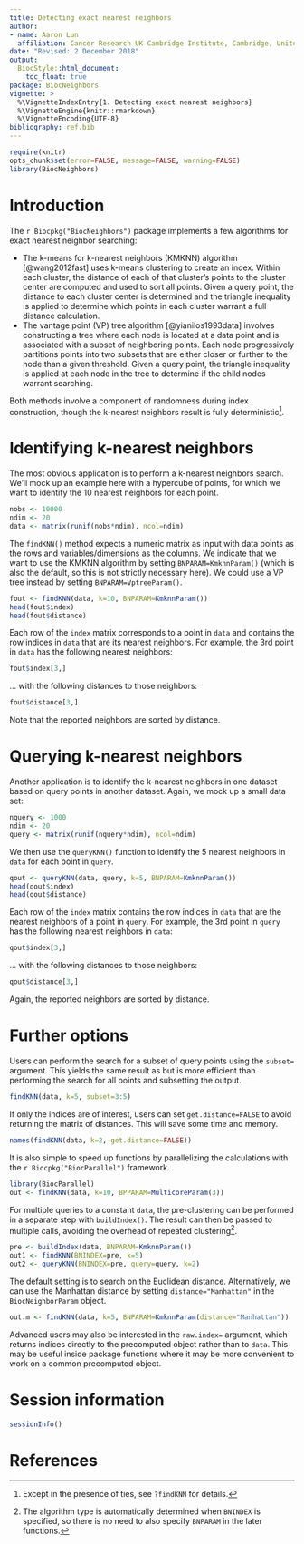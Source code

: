 ```yaml
---
title: Detecting exact nearest neighbors 
author: 
- name: Aaron Lun
  affiliation: Cancer Research UK Cambridge Institute, Cambridge, United Kingdom
date: "Revised: 2 December 2018"
output:
  BiocStyle::html_document:
    toc_float: true
package: BiocNeighbors 
vignette: >
  %\VignetteIndexEntry{1. Detecting exact nearest neighbors}
  %\VignetteEngine{knitr::rmarkdown}
  %\VignetteEncoding{UTF-8}    
bibliography: ref.bib  
---
```


```r
require(knitr)
opts_chunk$set(error=FALSE, message=FALSE, warning=FALSE)
library(BiocNeighbors)
```

# Introduction

The `r Biocpkg("BiocNeighbors")` package implements a few algorithms for exact nearest neighbor searching:

- The k-means for k-nearest neighbors (KMKNN) algorithm [@wang2012fast] uses k-means clustering to create an index.
Within each cluster, the distance of each of that cluster's points to the cluster center are computed and used to sort all points.
Given a query point, the distance to each cluster center is determined and the triangle inequality is applied to determine which points in each cluster warrant a full distance calculation.
- The vantage point (VP) tree algorithm [@yianilos1993data] involves constructing a tree where each node is located at a data point and is associated with a subset of neighboring points.
Each node progressively partitions points into two subsets that are either closer or further to the node than a given threshold. 
Given a query point, the triangle inequality is applied at each node in the tree to determine if the child nodes warrant searching.

Both methods involve a component of randomness during index construction, though the k-nearest neighbors result is fully deterministic^[Except in the presence of ties, see `?findKNN` for details.].

# Identifying k-nearest neighbors

The most obvious application is to perform a k-nearest neighbors search.
We'll mock up an example here with a hypercube of points, for which we want to identify the 10 nearest neighbors for each point.

```r
nobs <- 10000
ndim <- 20
data <- matrix(runif(nobs*ndim), ncol=ndim)
```
    
The `findKNN()` method expects a numeric matrix as input with data points as the rows and variables/dimensions as the columns.
We indicate that we want to use the KMKNN algorithm by setting `BNPARAM=KmknnParam()` (which is also the default, so this is not strictly necessary here).
We could use a VP tree instead by setting `BNPARAM=VptreeParam()`.

```r
fout <- findKNN(data, k=10, BNPARAM=KmknnParam())
head(fout$index)
head(fout$distance)
```

Each row of the `index` matrix corresponds to a point in `data` and contains the row indices in `data` that are its nearest neighbors.
For example, the 3rd point in `data` has the following nearest neighbors:

```r
fout$index[3,]
```

... with the following distances to those neighbors:

```r
fout$distance[3,]
```

Note that the reported neighbors are sorted by distance.

# Querying k-nearest neighbors

Another application is to identify the k-nearest neighbors in one dataset based on query points in another dataset.
Again, we mock up a small data set:

```r
nquery <- 1000
ndim <- 20
query <- matrix(runif(nquery*ndim), ncol=ndim)
```
    
We then use the `queryKNN()` function to identify the 5 nearest neighbors in `data` for each point in `query`.

```r
qout <- queryKNN(data, query, k=5, BNPARAM=KmknnParam())
head(qout$index)
head(qout$distance)
```

Each row of the `index` matrix contains the row indices in `data` that are the nearest neighbors of a point in `query`.
For example, the 3rd point in `query` has the following nearest neighbors in `data`:

```r
qout$index[3,]
```

... with the following distances to those neighbors:

```r
qout$distance[3,]
```

Again, the reported neighbors are sorted by distance.

# Further options

Users can perform the search for a subset of query points using the `subset=` argument.
This yields the same result as but is more efficient than performing the search for all points and subsetting the output.

```r
findKNN(data, k=5, subset=3:5)
```

If only the indices are of interest, users can set `get.distance=FALSE` to avoid returning the matrix of distances.
This will save some time and memory.

```r
names(findKNN(data, k=2, get.distance=FALSE))
```

It is also simple to speed up functions by parallelizing the calculations with the `r Biocpkg("BiocParallel")` framework.

```r
library(BiocParallel)
out <- findKNN(data, k=10, BPPARAM=MulticoreParam(3))
```

For multiple queries to a constant `data`, the pre-clustering can be performed in a separate step with `buildIndex()`.
The result can then be passed to multiple calls, avoiding the overhead of repeated clustering^[The algorithm type is automatically determined when `BNINDEX` is specified, so there is no need to also specify `BNPARAM` in the later functions.].

```r
pre <- buildIndex(data, BNPARAM=KmknnParam())
out1 <- findKNN(BNINDEX=pre, k=5)
out2 <- queryKNN(BNINDEX=pre, query=query, k=2)
```

The default setting is to search on the Euclidean distance.
Alternatively, we can use the Manhattan distance by setting `distance="Manhattan"` in the `BiocNeighborParam` object.

```r
out.m <- findKNN(data, k=5, BNPARAM=KmknnParam(distance="Manhattan"))
```

Advanced users may also be interested in the `raw.index=` argument, which returns indices directly to the precomputed object rather than to `data`.
This may be useful inside package functions where it may be more convenient to work on a common precomputed object.

# Session information

```r
sessionInfo()
```

# References
